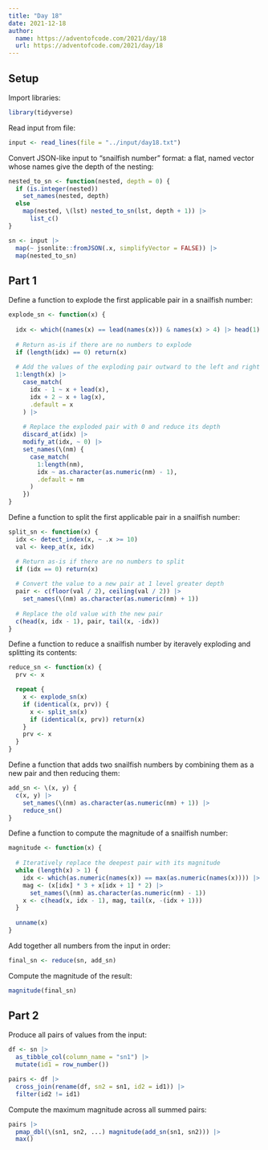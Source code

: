 ```yaml
---
title: "Day 18"
date: 2021-12-18
author:
  name: https://adventofcode.com/2021/day/18
  url: https://adventofcode.com/2021/day/18
---
```


## Setup

Import libraries:

```r

library(tidyverse)

```

Read input from file:

```r

input <- read_lines(file = "../input/day18.txt")

```

Convert JSON-like input to "snailfish number" format: a flat, named vector whose names give the depth of the nesting:

```r

nested_to_sn <- function(nested, depth = 0) {
  if (is.integer(nested))
    set_names(nested, depth)
  else
    map(nested, \(lst) nested_to_sn(lst, depth + 1)) |> 
      list_c()
}

sn <- input |> 
  map(~ jsonlite::fromJSON(.x, simplifyVector = FALSE)) |> 
  map(nested_to_sn)

```


## Part 1

Define a function to explode the first applicable pair in a snailfish number:

```r

explode_sn <- function(x) {
  
  idx <- which((names(x) == lead(names(x))) & names(x) > 4) |> head(1)
  
  # Return as-is if there are no numbers to explode
  if (length(idx) == 0) return(x)
  
  # Add the values of the exploding pair outward to the left and right
  1:length(x) |> 
    case_match(
      idx - 1 ~ x + lead(x),
      idx + 2 ~ x + lag(x),
      .default = x
    ) |> 
    
    # Replace the exploded pair with 0 and reduce its depth
    discard_at(idx) |> 
    modify_at(idx, ~ 0) |> 
    set_names(\(nm) {
      case_match(
        1:length(nm), 
        idx ~ as.character(as.numeric(nm) - 1), 
        .default = nm
      )
    })
}

```

Define a function to split the first applicable pair in a snailfish number:

```r

split_sn <- function(x) {
  idx <- detect_index(x, ~ .x >= 10)
  val <- keep_at(x, idx)

  # Return as-is if there are no numbers to split
  if (idx == 0) return(x)
  
  # Convert the value to a new pair at 1 level greater depth
  pair <- c(floor(val / 2), ceiling(val / 2)) |> 
    set_names(\(nm) as.character(as.numeric(nm) + 1))
  
  # Replace the old value with the new pair
  c(head(x, idx - 1), pair, tail(x, -idx))
}

```

Define a function to reduce a snailfish number by iteravely exploding and splitting its contents:

```r

reduce_sn <- function(x) {
  prv <- x

  repeat {
    x <- explode_sn(x)
    if (identical(x, prv)) {
      x <- split_sn(x)
      if (identical(x, prv)) return(x)
    }
    prv <- x
  }
}

```

Define a function that adds two snailfish numbers by combining them as a new pair and then reducing them:

```r

add_sn <- \(x, y) {
  c(x, y) |> 
    set_names(\(nm) as.character(as.numeric(nm) + 1)) |> 
    reduce_sn()
}

```

Define a function to compute the magnitude of a snailfish number:

```r

magnitude <- function(x) {
  
  # Iteratively replace the deepest pair with its magnitude
  while (length(x) > 1) {
    idx <- which(as.numeric(names(x)) == max(as.numeric(names(x)))) |> head(1)
    mag <- (x[idx] * 3 + x[idx + 1] * 2) |> 
      set_names(\(nm) as.character(as.numeric(nm) - 1))
    x <- c(head(x, idx - 1), mag, tail(x, -(idx + 1)))
  }
  
  unname(x)
}


```

Add together all numbers from the input in order:

```r

final_sn <- reduce(sn, add_sn)

```

Compute the magnitude of the result:

```r

magnitude(final_sn)

```

## Part 2

Produce all pairs of values from the input:

```r

df <- sn |>
  as_tibble_col(column_name = "sn1") |>
  mutate(id1 = row_number())

pairs <- df |>
  cross_join(rename(df, sn2 = sn1, id2 = id1)) |>
  filter(id2 != id1)

```

Compute the maximum magnitude across all summed pairs:

```r

pairs |>
  pmap_dbl(\(sn1, sn2, ...) magnitude(add_sn(sn1, sn2))) |>
  max()

```
